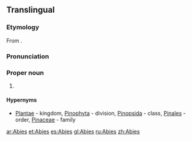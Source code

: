 {{wikipedia}}
{{also|abies}}
==Translingual==
{{wikipedia}}
{{wikispecies}}
===Etymology===
From {{etyl|la|mul}} {{term|abies||silver fir|lang=la}}.

===Pronunciation===
{{a|US}} {{IPA|/ˈeɪ.biˌiz/|/ˈæ.biˌiz/|lang=mul}}

===Proper noun===
{{mul-proper noun|head=''Abies''}}

# {{taxon|genus|family|Pinaceae|certain [[coniferous]] trees, the [[fir]]s}}

====Hypernyms====
* {{sense|genus}} [[Plantae]] - kingdom, [[Pinophyta]] - division, [[Pinopsida]] - class, [[Pinales]] - order, [[Pinaceae]] - family

[[ar:Abies]]
[[et:Abies]]
[[es:Abies]]
[[gl:Abies]]
[[ru:Abies]]
[[zh:Abies]]